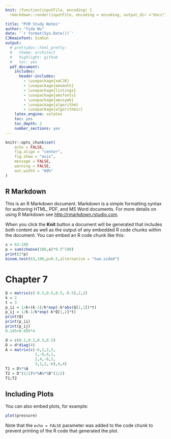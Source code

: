 ```yaml
---
knit: (function(inputFile, encoding) {
  rmarkdown::render(inputFile, encoding = encoding, output_dir ="docs") })

title: "PCM Study Notes"
author: "Yida Wu"
date: '`r format(Sys.Date())`'
CJKmainfont: SimSun
output:
  # prettydoc::html_pretty:
  #   theme: architect
  #   highlight: github
  #   toc: yes
  pdf_document:
    includes:
      header-includes:
        - \usepackage{xeCJK}
        - \usepackage{amsmath}
        - \usepackage{listings}
        - \usepackage{amsfonts}
        - \usepackage{amssymb}
        - \usepackage{algorithm}
        - \usepackage{algorithmic}
    latex_engine: xelatex
    toc: yes
    toc_depth: 2
    number_sections: yes
---
```


```r
knitr::opts_chunk$set(
	echo = FALSE,
	fig.align = "center",
	fig.show = "asis",
	message = FALSE,
	warning = FALSE,
	out.width = "60%"
)
```

\def\bfX {\mathbf{X}}
## R Markdown

This is an R Markdown document. Markdown is a simple formatting syntax for authoring HTML, PDF, and MS Word documents. For more details on using R Markdown see <http://rmarkdown.rstudio.com>.

When you click the **Knit** button a document will be generated that includes both content as well as the output of any embedded R code chunks within the document. You can embed an R code chunk like this:

```r
x = 63:100
p = sum(choose(100,x)*0.5^100)
print(2*p)
binom.test(63,100,p=0.5,alternative = "two.sided")
```

# Chapter 7
```r
Q = matrix(c(-0.5,0.5,0.5,-0.5),2,2)
k = 2
t = 3
p_ii = 1/k+(k-1)/k*exp(-k*abs(Q[1,1])*t)
p_ij = 1/k-1/k*exp(-k*Q[1,2]*t)
print(Q)
print(p_ii)
print(p_ij)
0.145+0.095*4
```

```r
d = c(0.1,0.2,0.3,0.5)
D = d*diag(4)
A = matrix(c(-6,1,2,3,
             1,-6,4,1,
             2,4,-8,2,
             3,1,2,-6),4,4)
T1 = D%*%A
T2 = D^(1/2)%*%A%*%D^(1/2)
T1;T2
```



## Including Plots

You can also embed plots, for example:

```r
plot(pressure)
```

Note that the `echo = FALSE` parameter was added to the code chunk to prevent printing of the R code that generated the plot.
